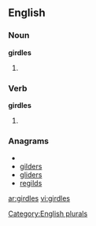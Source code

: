 ==English==

===Noun===
'''girdles'''

# {{plural of |[[girdle]]}}

===Verb===
'''girdles'''

# {{third-person singular of|[[girdle]]}}

===Anagrams===
* {{alphagram|degilrs}}
* [[gilders#English|gilders]]
* [[gliders#English|gliders]]
* [[regilds#English|regilds]]

[[Category:English plurals]]

[[ar:girdles]]
[[vi:girdles]]